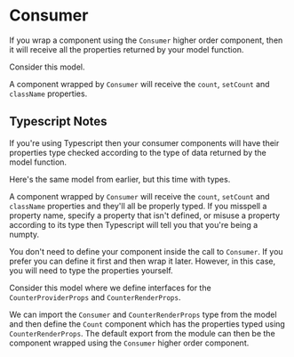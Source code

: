 
# Consumer

If you wrap a component using the `Consumer` higher order component, then
it will receive all the properties returned by your model function.

Consider this model.

<Snippet
  file="consumer/model.js"
  expand
/>

A component wrapped by `Consumer` will receive the `count`, `setCount` and
`className` properties.

<Snippet
  file="consumer/consumer.js"
  expand
/>

## Typescript Notes

If you're using Typescript then your consumer components will have their
properties type checked according to the type of data returned by the
model function.

Here's the same model from earlier, but this time with types.

<Snippet
  file="consumer/model.ts"
  expand
/>

A component wrapped by `Consumer` will receive the `count`, `setCount` and
`className` properties and they'll all be properly typed.  If you misspell
a property name, specify a property that isn't defined, or misuse a property
according to its type then Typescript will tell you that you're being a
numpty.

<Snippet
  file="consumer/consumer-errors.ts"
  expand
/>

You don't need to define your component inside the call to `Consumer`.  If
you prefer you can define it first and then wrap it later.  However, in this
case, you will need to type the properties yourself.

Consider this model where we define interfaces for the `CounterProviderProps`
and `CounterRenderProps`.

<Snippet
  file="consumer/wrap-later-model.ts"
  expand
/>

We can import the `Consumer` and `CounterRenderProps` type from the model
and then define the `Count` component which has the properties typed using
`CounterRenderProps`.  The default export from the module can then be the
component wrapped using the `Consumer` higher order component.

<Snippet
  file="consumer/wrap-later-consumer.ts"
  expand
/>

